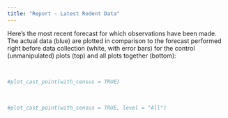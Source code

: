 ```yaml
---
title: "Report - Latest Rodent Data"
---
```


Here's the most recent forecast for which observations have been made. The actual data (blue) are plotted in comparison to the forecast performed right before data collection (white, with error bars) for the control (unmanipulated) plots (top) and all plots together (bottom):

<br> 

```r
#plot_cast_point(with_census = TRUE)
```

<br>

```r
#plot_cast_point(with_census = TRUE, level = "All")
```